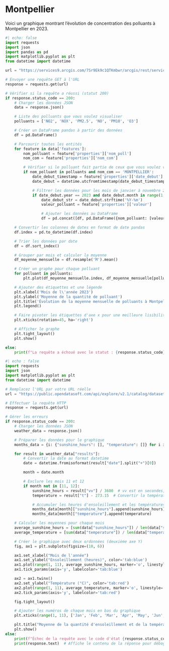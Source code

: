 # Montpellier

Voici un graphique montrant l'évolution de concentration des polluants à Montpellier en 2023.

```python
#| echo: false
import requests
import json
import pandas as pd
import matplotlib.pyplot as plt
from datetime import datetime

url = "https://services9.arcgis.com/7Sr9Ek9c1QTKmbwr/arcgis/rest/services/mesures_occitanie_mensuelle_poll_princ/FeatureServer/0/query?outFields=*&where=1%3D1&f=geojson"

# Envoyer une requête GET à l'URL
response = requests.get(url)

# Vérifier si la requête a réussi (statut 200)
if response.status_code == 200:
    # Charger les données JSON
    data = response.json()

    # Liste des polluants que vous voulez visualiser
    polluants = ['NO2', 'NOX', 'PM2.5', 'NO', 'PM10', 'O3']

    # Créer un DataFrame pandas à partir des données
    df = pd.DataFrame()

    # Parcourir toutes les entités
    for feature in data['features']:
        nom_polluant = feature['properties']['nom_poll']
        nom_com = feature['properties']['nom_com']

        # Vérifier si le polluant fait partie de ceux que vous voulez visualiser et si la ville est Montpellier
        if nom_polluant in polluants and nom_com == 'MONTPELLIER':
            date_debut_timestamp = feature['properties']['date_debut'] / 1000  # Convertir en secondes
            date_debut = datetime.utcfromtimestamp(date_debut_timestamp)

            # Filtrer les données pour les mois de janvier à novembre 2023
            if date_debut.year == 2023 and date_debut.month in range(1, 12):
                date_debut_str = date_debut.strftime('%Y-%m')
                valeur_polluant = feature['properties']['valeur']

                # Ajouter les données au DataFrame
                df = pd.concat([df, pd.DataFrame({nom_polluant: [valeur_polluant]}, index=[date_debut_str])])

    # Convertir les colonnes de dates en format de date pandas
    df.index = pd.to_datetime(df.index)

    # Trier les données par date
    df = df.sort_index()

    # Grouper par mois et calculer la moyenne
    df_moyenne_mensuelle = df.resample('M').mean()

    # Créer un graphe pour chaque polluant
    for polluant in polluants:
        plt.plot(df_moyenne_mensuelle.index, df_moyenne_mensuelle[polluant], label=polluant)

    # Ajouter des étiquettes et une légende
    plt.xlabel('Mois de l\'année 2023')
    plt.ylabel('Moyenne de la quantité de polluant')
    plt.title('Évolution de la moyenne mensuelle de polluants à Montpellier en 2023')
    plt.legend()

    # Faire pivoter les étiquettes d'axe x pour une meilleure lisibilité
    plt.xticks(rotation=45, ha='right')

    # Afficher le graphe
    plt.tight_layout()
    plt.show()

else:
    print(f"La requête a échoué avec le statut : {response.status_code}")
```


```python
#| echo : false
import requests
import json
import matplotlib.pyplot as plt
from datetime import datetime

# Remplacez l'URL par votre URL réelle
url = "https://public.opendatasoft.com/api/explore/v2.1/catalog/datasets/donnees-synop-essentielles-omm/records?limit=100&refine=nom%3A%22MONTPELLIER%22"

# Effectuer la requête HTTP
response = requests.get(url)

# Gérer les erreurs
if response.status_code == 200:
    # Charger les données JSON
    weather_data = response.json()

    # Préparer les données pour le graphique
    months_data = {i: {"sunshine_hours": [], "temperature": []} for i in range(1, 13) if i not in [11, 12]}

    for result in weather_data["results"]:
        # Convertir la date au format datetime
        date = datetime.fromisoformat(result["date"].split("+")[0])

        month = date.month

        # Exclure les mois 11 et 12
        if month not in [11, 12]:
            sunshine_hours = result["vv"] / 3600  # vv est en secondes, convertir en heures
            temperature = result["t"] - 273.15  # Convertir la température de Kelvin à Celsius

            # Accumuler les heures d'ensoleillement et les températures pour chaque mois
            months_data[month]["sunshine_hours"].append(sunshine_hours)
            months_data[month]["temperature"].append(temperature)

    # Calculer les moyennes pour chaque mois
    average_sunshine_hours = [sum(data["sunshine_hours"]) / len(data["sunshine_hours"]) if data["sunshine_hours"] else 0 for data in months_data.values()]
    average_temperature = [sum(data["temperature"]) / len(data["temperature"]) if data["temperature"] else 0 for data in months_data.values()]

    # Créer le graphique avec deux ordonnées (deuxième axe Y)
    fig, ax1 = plt.subplots(figsize=(10, 6))

    ax1.set_xlabel("Mois de l'année")
    ax1.set_ylabel("Ensoleillement (heures)", color='tab:blue')
    ax1.plot(range(1, 11), average_sunshine_hours, marker='o', linestyle='-', color='tab:blue', label="Ensoleillement")
    ax1.tick_params(axis='y', labelcolor='tab:blue')

    ax2 = ax1.twinx()
    ax2.set_ylabel("Température (°C)", color='tab:red')
    ax2.plot(range(1, 11), average_temperature, marker='o', linestyle='-', color='tab:red', label="Température")
    ax2.tick_params(axis='y', labelcolor='tab:red')

    fig.tight_layout()

    # Ajouter les numéros de chaque mois en bas du graphique
    plt.xticks(range(1, 11), ['Jan', 'Feb', 'Mar', 'Apr', 'May', 'Jun', 'Jul', 'Aug', 'Sep', 'Oct'])

    plt.title("Moyenne de la quantité d'ensoleillement et de la température par mois (mois 11 et 12 exclus)")
    plt.show()
else:
    print(f"Échec de la requête avec le code d'état {response.status_code}")
    print(response.text)  # Affiche le contenu de la réponse pour déboguer
```
